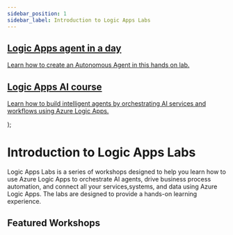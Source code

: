```yaml
---
sidebar_position: 1
sidebar_label: Introduction to Logic Apps Labs
---
```




  <article className="margin-top--lg">
    <section className="row list">
        <article className="col col--6 margin-bottom--lg">
          <a className="pagination-nav__link card padding--lg cardContainer" 
          href="/logicapps-labs/docs/logic-apps-agent-in-a-day/introduction">
            <h2 className="text--truncate cardTitle" title="Logic Apps agent in a day">
           Logic Apps agent in a day
            </h2>
            <p className="cardDescription">
              Learn how to create an Autonomous Agent in this hands on lab. </p>
          </a>
        </article>
        <article className="col col--6 margin-bottom--lg">
          <a className="pagination-nav__link card padding--lg cardContainer" 
          href="/logicapps-labs/docs/logic-apps-ai-cours/introduction">
            <h2 className="text--truncate cardTitle">
            Logic Apps AI course
            </h2>
            <p className="cardDescription">
              Learn how to build intelligent agents by orchestrating AI services and workflows using Azure Logic Apps.</p>
          </a>
          </article>
    </section>
  </article>
);

# Introduction to Logic Apps Labs

Logic Apps Labs is a series of workshops designed to help you learn how to use Azure Logic Apps to orchestrate AI agents, drive business process automation, and connect all your services,systems, and data using Azure Logic Apps. The labs are designed to provide a hands-on learning experience.

## Featured Workshops

<HighlightedWorkshops />
